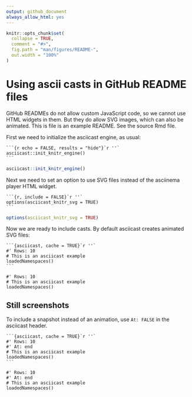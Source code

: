 ```yaml
---
output: github_document
always_allow_html: yes
---
```


<!-- README.md is generated from README.Rmd. Please edit that file -->

```r
knitr::opts_chunk$set(
  collapse = TRUE,
  comment = "#>",
  fig.path = "man/figures/README-",
  out.width = "100%"
)
```

# Using ascii casts in GitHub README files

GitHub READMEs do not allow custom JavaScript code, so we cannot use
HTML widgets in them. But they do allow SVG images, which can also be
animated. This is file is an example README. See the source Rmd file.

First we need to initialize the asciicast engine, as usual:

````
```{r echo = FALSE, results = "hide"}`r ''`
asciicast::init_knitr_engine()
```
````

```r
asciicast::init_knitr_engine()
```

Next we need to set an option to use SVG files instead of the asciinema
player HTML widget.

````
```{r, include = FALSE}`r ''`
options(asciicast_knitr_svg = TRUE)
```
````

```r
options(asciicast_knitr_svg = TRUE)
```

Now we are ready to include casts. By default asciicast creates animated
SVG files:

````
```{asciicast, cache = TRUE}`r ''`
#' Rows: 10
# This is an asciicast example
loadedNamespaces()
```
````

```asciicast
#' Rows: 10
# This is an asciicast example
loadedNamespaces()
```

## Still screenshots

To include a snapshot instead of an animation, use `At: FALSE` in the
asciicast header.

````
```{asciicast, cache = TRUE}`r ''`
#' Rows: 10
#' At: end
# This is an asciicast example
loadedNamespaces()
```
````

```asciicast
#' Rows: 10
#' At: end
# This is an asciicast example
loadedNamespaces()
```
